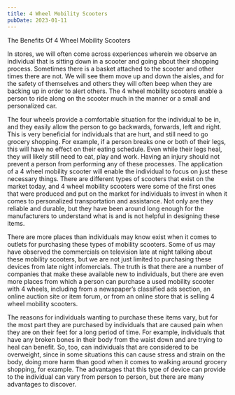 ```yaml
---
title: 4 Wheel Mobility Scooters
pubDate: 2023-01-11
---
```


The Benefits Of 4 Wheel Mobility Scooters
 
In stores, we will often come across experiences wherein we observe an individual that is sitting down in a scooter and going about their shopping process.  Sometimes there is a basket attached to the scooter and other times there are not.  We will see them move up and down the aisles, and for the safety of themselves and others they will often beep when they are backing up in order to alert others.  The 4 wheel mobility scooters enable a person to ride along on the scooter much in the manner or a small and personalized car.

The four wheels provide a comfortable situation for the individual to be in, and they easily allow the person to go backwards, forwards, left and right.  This is very beneficial for individuals that are hurt, and still need to go grocery shopping.  For example, if a person breaks one or both of their legs, this will have no effect on their eating schedule.  Even while their legs heal, they will likely still need to eat, play and work.  Having an injury should not prevent a person from performing any of these processes.  The application of a 4 wheel mobility scooter will enable the individual to focus on just these necessary things.  There are different types of scooters that exist on the market today, and 4 wheel mobility scooters were some of the first ones that were produced and put on the market for individuals to invest in when it comes to personalized transportation and assistance.  Not only are they reliable and durable, but they have been around long enough for the manufacturers to understand what is and is not helpful in designing these items.  
 
There are more places than individuals may know exist when it comes to outlets for purchasing these types of mobility scooters.  Some of us may have observed the commercials on television late at night talking about these mobility scooters, but we are not just limited to purchasing these devices from late night infomercials.  The truth is that there are a number of companies that make these available new to individuals, but there are even more places from which a person can purchase a used mobility scooter with 4 wheels, including from a newspaper’s classified ads section, an online auction site or item forum, or from an online store that is selling 4 wheel mobility scooters.

The reasons for individuals wanting to purchase these items vary, but for the most part they are purchased by individuals that are caused pain when they are on their feet for a long period of time.  For example, individuals that have any broken bones in their body from the waist down and are trying to heal can benefit.  So, too, can individuals that are considered to be overweight, since in some situations this can cause stress and strain on the body, doing more harm than good when it comes to walking around grocery shopping, for example.  The advantages that this type of device can provide to the individual can vary from person to person, but there are many advantages to discover.